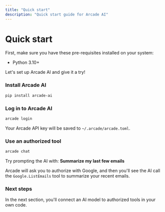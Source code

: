 ```yaml
---
title: "Quick start"
description: "Quick start guide for Arcade AI"
---
```



# Quick start

First, make sure you have these pre-requisites installed on your system:

-   Python 3.10+

Let's set up Arcade AI and give it a try!

<Steps>

### Install Arcade AI

```bash
pip install arcade-ai
```

### Log in to Arcade AI

```bash
arcade login
```

Your Arcade API key will be saved to `~/.arcade/arcade.toml`.

### Use an authorized tool

```bash
arcade chat
```

Try prompting the AI with: **Summarize my last few emails**

Arcade will ask you to authorize with Google, and then you'll see the AI call
the `Google.ListEmails` tool to summarize your recent emails.

</Steps>

### Next steps

In the next section, you'll connect an AI model to authorized tools in your own
code.
